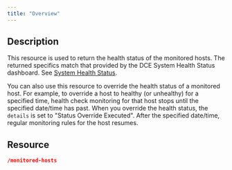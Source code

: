 ```yaml
---
title: "Overview"
---
```


## Description

This resource is used to return the health status of the monitored hosts. The returned specifics match that provided by the DCE System Health Status dashboard. See [System Health Status](https://www.densify.com/docs/WebHelp_Densify/Content/Analysis_Workbench/DCE_System_Health_Tab#System2).

You can also use this resource to override the health status of a monitored host. For example, to override a host to healthy (or unhealthy) for a specified time, health check monitoring for that host stops until the specified date/time has past. When you override the health status, the `details` is set to "Status Override Executed". After the specified date/time, regular monitoring rules for the host resumes.

## Resource

```json
/monitored-hosts
```
